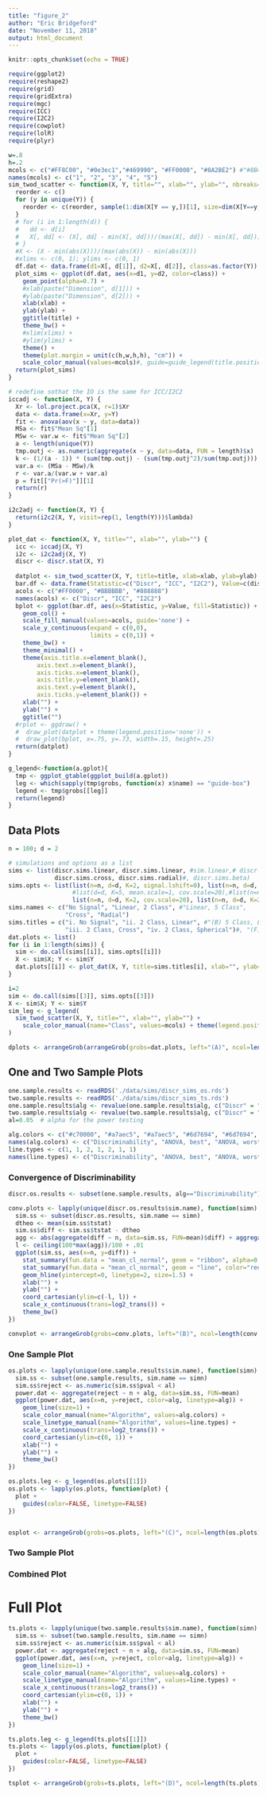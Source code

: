 ```yaml
---
title: "figure_2"
author: "Eric Bridgeford"
date: "November 11, 2018"
output: html_document
---
```


```r
knitr::opts_chunk$set(echo = TRUE)
```

```r
require(ggplot2)
require(reshape2)
require(grid)
require(gridExtra)
require(mgc)
require(ICC)
require(I2C2)
require(cowplot)
require(lolR)
require(plyr)
```

```r
w=.8
h=.2
mcols <- c("#FF8C00", "#0e3ec1","#469990", "#FF0000", "#8A2BE2") #"#8B4513")
names(mcols) <- c("1", "2", "3", "4", "5")
sim_twod_scatter <- function(X, Y, title="", xlab="", ylab="", nbreaks=4, outlier=NULL, d=c(1, 2)) {
  reorder <- c()
  for (y in unique(Y)) {
    reorder <- c(reorder, sample(1:dim(X[Y == y,])[1], size=dim(X[Y==y,])[1], replace=FALSE))
  }
  # for (i in 1:length(d)) {
  #   dd <- d[i]
  #   X[, dd] <- (X[, dd] - min(X[, dd]))/(max(X[, dd]) - min(X[, dd]))
  # }
  #X <- (X - min(abs(X)))/(max(abs(X)) - min(abs(X)))
  #xlims <- c(0, 1); ylims <- c(0, 1)
  df.dat <- data.frame(d1=X[, d[1]], d2=X[, d[2]], class=as.factor(Y))
  plot_sims <- ggplot(df.dat, aes(x=d1, y=d2, color=class)) +
    geom_point(alpha=0.7) +
    #xlab(paste("Dimension", d[1])) +
    #ylab(paste("Dimension", d[2])) +
    xlab(xlab) +
    ylab(ylab) +
    ggtitle(title) +
    theme_bw() +
    #xlim(xlims) +
    #ylim(ylims) +
    theme() +
    theme(plot.margin = unit(c(h,w,h,h), "cm")) +
    scale_color_manual(values=mcols)#, guide=guide_legend(title.position="top", title.hjust = .5))
  return(plot_sims)
}

# redefine sothat the IO is the same for ICC/I2C2
iccadj <- function(X, Y) {
  Xr <- lol.project.pca(X, r=1)$Xr
  data <- data.frame(x=Xr, y=Y)
  fit <- anova(aov(x ~ y, data=data))
  MSa <- fit$"Mean Sq"[1]
  MSw <- var.w <- fit$"Mean Sq"[2]
  a <- length(unique(Y))
  tmp.outj <- as.numeric(aggregate(x ~ y, data=data, FUN = length)$x)
  k <- (1/(a - 1)) * (sum(tmp.outj) - (sum(tmp.outj^2)/sum(tmp.outj)))
  var.a <- (MSa - MSw)/k
  r <- var.a/(var.w + var.a)
  p = fit[["Pr(>F)"]][1]
  return(r)
}

i2c2adj <- function(X, Y) {
  return(i2c2(X, Y, visit=rep(1, length(Y)))$lambda)
}

plot_dat <- function(X, Y, title="", xlab="", ylab="") {
  icc <- iccadj(X, Y)
  i2c <- i2c2adj(X, Y)
  discr <- discr.stat(X, Y)
  
  datplot <- sim_twod_scatter(X, Y, title=title, xlab=xlab, ylab=ylab) + theme(legend.position='none')
  bar.df <- data.frame(Statistic=c("Discr", "ICC", "I2C2"), Value=c(discr$discr, icc, i2c))
  acols <- c("#FF0000", "#BBBBBB", "#888888")
  names(acols) <- c("Discr", "ICC", "I2C2")
  bplot <- ggplot(bar.df, aes(x=Statistic, y=Value, fill=Statistic)) +
    geom_col() +
    scale_fill_manual(values=acols, guide='none') +
    scale_y_continuous(expand = c(0,0),
                       limits = c(0,1)) +
    theme_bw() +
    theme_minimal() +
    theme(axis.title.x=element_blank(),
        axis.text.x=element_blank(),
        axis.ticks.x=element_blank(),
        axis.title.y=element_blank(),
        axis.text.y=element_blank(),
        axis.ticks.y=element_blank()) +
    xlab("") +
    ylab("") +
    ggtitle("")
  #rplot <- ggdraw() +
  #  draw_plot(datplot + theme(legend.position='none')) +
  #  draw_plot(bplot, x=.75, y=.73, width=.15, height=.25)
  return(datplot)
}

g_legend<-function(a.gplot){
  tmp <- ggplot_gtable(ggplot_build(a.gplot))
  leg <- which(sapply(tmp$grobs, function(x) x$name) == "guide-box")
  legend <- tmp$grobs[[leg]]
  return(legend)
}
```

## Data Plots

```r
n = 100; d = 2

# simulations and options as a list
sims <- list(discr.sims.linear, discr.sims.linear, #sim.linear,# discr.sims.exp,
             discr.sims.cross, discr.sims.radial)#, discr.sims.beta)
sims.opts <- list(list(n=n, d=d, K=2, signal.lshift=0), list(n=n, d=d, K=2, signal.lshift=1),
                  #list(d=d, K=5, mean.scale=1, cov.scale=20),#list(n=n, d=d, K=2, cov.scale=4),
                  list(n=n, d=d, K=2, cov.scale=20), list(n=n, d=d, K=2))#,
sims.names <- c("No Signal", "Linear, 2 Class", #"Linear, 5 Class",
                "Cross", "Radial")
sims.titles = c("i. No Signal", "ii. 2 Class, Linear", #"(B) 5 Class, Linear", #"(C) 5 Class, Exponential",
                "iii. 2 Class, Cross", "iv. 2 Class, Spherical")#, "(F) 5 Class, Beta")
dat.plots <- list()
for (i in 1:length(sims)) {
  sim <- do.call(sims[[i]], sims.opts[[i]])
  X <- sim$X; Y <- sim$Y
  dat.plots[[i]] <- plot_dat(X, Y, title=sims.titles[i], xlab="", ylab="")
}
```

```r
i=2
sim <- do.call(sims[[3]], sims.opts[[3]])
X <- sim$X; Y <- sim$Y
sim_leg <- g_legend(
  sim_twod_scatter(X, Y, title="", xlab="", ylab="") +
    scale_color_manual(name="Class", values=mcols) + theme(legend.position='right')
)

dplots <- arrangeGrob(arrangeGrob(grobs=dat.plots, left="(A)", ncol=length(sims)), sim_leg, widths=c(0.9, .15))
```
## One and Two Sample Plots

```r
one.sample.results <- readRDS('./data/sims/discr_sims_os.rds')
two.sample.results <- readRDS('./data/sims/discr_sims_ts.rds')
one.sample.results$alg <- revalue(one.sample.results$alg, c("Discr" = "Discriminability"))
two.sample.results$alg <- revalue(two.sample.results$alg, c("Discr" = "Discriminability"))
al=0.05  # alpha for the power testing

alg.colors <- c("#c70000", "#a7aec5", "#a7aec5", "#6d7694", "#6d7694", "#989898", "#4f4f4f")
names(alg.colors) <- c("Discriminability", "ANOVA, best", "ANOVA, worst", "ICC, best", "ICC, worst", "MANOVA", "I2C2")
line.types <- c(1, 1, 2, 1, 2, 1, 1)
names(line.types) <- c("Discriminability", "ANOVA, best", "ANOVA, worst", "ICC, best", "ICC, worst", "MANOVA", "I2C2")
```

### Convergence of Discriminability

```r
discr.os.results <- subset(one.sample.results, alg=="Discriminability")

conv.plots <- lapply(unique(discr.os.results$sim.name), function(simn) {
  sim.ss <- subset(discr.os.results, sim.name == simn)
  dtheo <- mean(sim.ss$tstat)
  sim.ss$diff <- sim.ss$tstat - dtheo
  agg <- abs(aggregate(diff ~ n, data=sim.ss, FUN=mean)$diff) + aggregate(diff ~ n, data=sim.ss, FUN=var)$diff
  l <- ceiling(100*max(agg))/100 + .01
  ggplot(sim.ss, aes(x=n, y=diff)) +
    stat_summary(fun.data = "mean_cl_normal", geom = "ribbon", alpha=0.5) +
    stat_summary(fun.data = "mean_cl_normal", geom = "line", color="red", size=1) +
    geom_hline(yintercept=0, linetype=2, size=1.5) +
    xlab("") +
    ylab("") +
    coord_cartesian(ylim=c(-l, l)) +
    scale_x_continuous(trans=log2_trans()) +
    theme_bw()
})

convplot <- arrangeGrob(grobs=conv.plots, left="(B)", ncol=length(conv.plots))
```

### One Sample Plot

```r
os.plots <- lapply(unique(one.sample.results$sim.name), function(simn) {
  sim.ss <- subset(one.sample.results, sim.name == simn)
  sim.ss$reject <- as.numeric(sim.ss$pval < al)
  power.dat <- aggregate(reject ~ n + alg, data=sim.ss, FUN=mean)
  ggplot(power.dat, aes(x=n, y=reject, color=alg, linetype=alg)) +
    geom_line(size=1) +
    scale_color_manual(name="Algorithm", values=alg.colors) +
    scale_linetype_manual(name="Algorithm", values=line.types) +
    scale_x_continuous(trans=log2_trans()) +
    coord_cartesian(ylim=c(0, 1)) +
    xlab("") +
    ylab("") +
    theme_bw()
})

os.plots.leg <- g_legend(os.plots[[1]])
os.plots <- lapply(os.plots, function(plot) {
  plot +
    guides(color=FALSE, linetype=FALSE)
})


osplot <- arrangeGrob(grobs=os.plots, left="(C)", ncol=length(os.plots))
```

### Two Sample Plot

### Combined Plot

# Full Plot

```r
ts.plots <- lapply(unique(two.sample.results$sim.name), function(simn) {
  sim.ss <- subset(two.sample.results, sim.name == simn)
  sim.ss$reject <- as.numeric(sim.ss$pval < al)
  power.dat <- aggregate(reject ~ n + alg, data=sim.ss, FUN=mean)
  ggplot(power.dat, aes(x=n, y=reject, color=alg, linetype=alg)) +
    geom_line(size=1) +
    scale_color_manual(name="Algorithm", values=alg.colors) +
    scale_linetype_manual(name="Algorithm", values=line.types) +
    scale_x_continuous(trans=log2_trans()) +
    coord_cartesian(ylim=c(0, 1)) +
    xlab("") +
    ylab("") +
    theme_bw()
})

ts.plots.leg <- g_legend(ts.plots[[1]])
ts.plots <- lapply(os.plots, function(plot) {
  plot +
    guides(color=FALSE, linetype=FALSE)
})

tsplot <- arrangeGrob(grobs=ts.plots, left="(D)", ncol=length(ts.plots))
```


